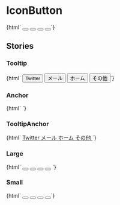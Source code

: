
<Meta title="Buttons/IconButton" />

# IconButton

<Canvas>
  <Story name="Default">
    {html` <button type="button" class="icon-button" aria-label="Twitter">
        <i class="fab fa-twitter"></i>
      </button>
      <button type="button" class="icon-button" aria-label="Email">
        <i class="fas fa-envelope"></i>
      </button>
      <button type="button" class="icon-button" aria-label="ホーム">
        <i class="fas fa-home"></i>
      </button>
      <button type="button" class="icon-button" aria-label="その他">
        <i class="fas fa-ellipsis-h"></i>
      </button>`}
  </Story>
</Canvas>

## Stories

### Tooltip

<Canvas>
  <Story name="Tooltip">
    {html` <button
        type="button"
        class="icon-button"
        aria-describedby="tooltip-Twitter"
      >
        <i class="fab fa-twitter"></i>
        <span id="tooltip-Twitter" role="tooltip">Twitter</span>
      </button>
      <button
        type="button"
        class="icon-button"
        aria-describedby="tooltip-envelope"
      >
        <i class="fas fa-envelope"></i>
        <span id="tooltip-envelope" role="tooltip">メール</span>
      </button>
      <button type="button" class="icon-button" aria-describedby="tooltip-home">
        <i class="fas fa-home"></i>
        <span id="tooltip-home" role="tooltip">ホーム</span>
      </button>
      <button type="button" class="icon-button" aria-describedby="tooltip-etc">
        <i class="fas fa-ellipsis-h"></i>
        <span id="tooltip-etc" role="tooltip">その他</span>
      </button>`}
  </Story>
</Canvas>

### Anchor

<Canvas>
  <Story name="Anchor">
    {html`
      <a href="#" class="icon-button" aria-label="Twitter">
        <i class="fab fa-twitter"></i>
      </a>
      <a href="#" class="icon-button" aria-label="Email">
        <i class="fas fa-envelope"></i>
      </a>
      <a href="#" class="icon-button" aria-label="ホーム">
        <i class="fas fa-home"></i>
      </a>
      <a href="#" class="icon-button" aria-label="その他">
        <i class="fas fa-ellipsis-h"></i>
      </a>
    `}
  </Story>
</Canvas>

### TooltipAnchor

<Canvas>
  <Story name="TooltipAnchor">
    {html`
      <a href="#" class="icon-button" aria-describedby="tooltip-Twitter">
        <i class="fab fa-twitter"></i>
        <span id="tooltip-Twitter" role="tooltip">Twitter</span>
      </a>
      <a href="#" class="icon-button" aria-describedby="tooltip-envelope">
        <i class="fas fa-envelope"></i>
        <span id="tooltip-envelope" role="tooltip">メール</span>
      </a>
      <a href="#" class="icon-button" aria-describedby="tooltip-home">
        <i class="fas fa-home"></i>
        <span id="tooltip-home" role="tooltip">ホーム</span>
      </a>
      <a href="#" class="icon-button" aria-describedby="tooltip-etc">
        <i class="fas fa-ellipsis-h"></i>
        <span id="tooltip-etc" role="tooltip">その他</span>
      </a>
    `}
  </Story>
</Canvas>

### Large

<Canvas>
  <Story name="Large">
    {html`
      <button
        type="button"
        class="icon-button text-lg w-12 h-12"
        aria-label="Twitter"
      >
        <i class="fab fa-twitter"></i>
      </button>
      <button
        type="button"
        class="icon-button text-lg w-12 h-12"
        aria-label="Email"
      >
        <i class="fas fa-envelope"></i>
      </button>
      <button
        type="button"
        class="icon-button text-lg w-12 h-12"
        aria-label="ホーム"
      >
        <i class="fas fa-home"></i>
      </button>
      <button
        type="button"
        class="icon-button text-lg w-12 h-12"
        aria-label="その他"
      >
        <i class="fas fa-ellipsis-h"></i>
      </button>
    `}
  </Story>
</Canvas>

### Small

<Canvas>
  <Story name="Small">
    {html` <button
        type="button"
        class="icon-button text-xs w-6 h-6"
        aria-label="Twitter"
      >
        <i class="fab fa-twitter"></i>
      </button>
      <button
        type="button"
        class="icon-button text-xs w-6 h-6"
        aria-label="Email"
      >
        <i class="fas fa-envelope"></i>
      </button>
      <button
        type="button"
        class="icon-button text-xs w-6 h-6"
        aria-label="ホーム"
      >
        <i class="fas fa-home"></i>
      </button>
      <button
        type="button"
        class="icon-button text-xs w-6 h-6"
        aria-label="その他"
      >
        <i class="fas fa-ellipsis-h"></i>
      </button>`}
  </Story>
</Canvas>
